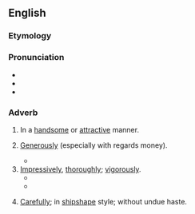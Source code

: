 ==English==

===Etymology===
{{suffix|en|handsome|ly}}

===Pronunciation===
* {{IPA|en|/ˈhæn(d).səm.li/}}
* {{audio|en|en-us-handsomely.ogg|Audio (US)}}
* {{hyphenation|en|hand|some|ly}}

===Adverb===
{{en-adv}}

# In a [[handsome]] or [[attractive]] manner.
#: {{ux|en|a '''handsomely''' brooding man}}
#: {{ux|en|dress '''handsomely'''}}
# [[generous|Generously]] (especially with regards money).
#: {{ux|en|I was '''handsomely''' rewarded for my part in tracking down the thief.}}
#*{{quote-web|en|September 22 2021|url=https://www.bbc.com/sport/football/58643421|author={{w|Guillem Balagué}}|work=BBC Sport|title=Barcelona: The toxic battle ripping apart a European giant|passage= Koeman gets paid '''handsomely''' (and more or less the same amount) if he does the job, if he gets fired or if his contract gets renewed.}}
# [[impressively|Impressively]], [[thoroughly]]; [[vigorously]].
#* {{quote-book|1=en|year=1938|author=Norman Lindsay|authorlink=Norman Lindsay|title=Age of Consent|publisher=Ure Smith|location=Sydney|year_published=1962|page=73|passage=Still, he tucked in '''handsomely''' to bacon and tomato on fried bread, felicitating himself on the considered wisdom of his arrival in the character of guest to Bradly.}}
#* {{quote-journal|en|year=1960|month=February|title=The dieselised St. Pancras suburban service|journal=Trains Illustrated|page=95|text=The through [[Moorgate]] service has been '''most handsomely''' speeded up, and suburban trains in both directions now run non-stop between Kings Cross (Underground) and [[Elstree]].}}
# {{lb|en|nautical}} [[carefully|Carefully]]; in [[shipshape]] style; without undue haste.